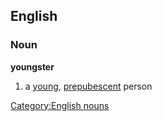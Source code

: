==English==
===Noun===
'''youngster'''
#a [[young]], [[prepubescent]] person
[[Category:English nouns]]